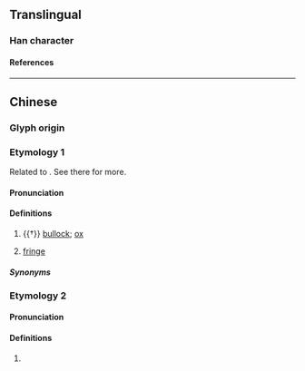 {{character info}}
==Translingual==

===Han character===
{{Han char|rn=93|rad=牛|as=08|sn=12|four=24512|canj=HQJBM|ids=⿰牜直}}

====References====
{{Han ref|kx=0702.090|dkj=20057|dj=1115.140|hdz=31812.070|uh=7286}}

----

==Chinese==
{{zh-forms}}

===Glyph origin===
{{Han etym}}

===Etymology 1===
Related to {{och-l|特|bull}}. See there for more.

====Pronunciation====
{{zh-pron
|m=zhí
|c=zik6
|mc=y
|oc=n,y
|cat=n,v
}}

====Definitions====
{{zh-hanzi}}

# {{†}} [[bullock]]; [[ox]]
# {{lb|zh|literary}} [[fringe]] {{gl|decoration}}

=====Synonyms=====
{{zh-dial|公牛}}

===Etymology 2===

====Pronunciation====
{{zh-pron
|m=tè
|c=dat6
|oc=y,n
|cat=
}}

====Definitions====
{{zh-hanzi}}

# {{zh-alt-form|特}}
